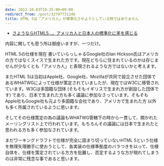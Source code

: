 ```yaml
---
date: 2012-10-03T19:25:00+09:00
redirect_from: /post/32797731246
title: HTML 5は「アメリカ人」が標準化させようとしている物ではありません
---
```


- [さようならHTML5&hellip;。アメリカ人と日本人の標準化に差を感じる](http://engineer.typemag.jp/trend/2012/10/fukuyuki-html5.php)

内容に関しても思う所は御座いますが、一つだけ。

HTML 5の仕様を現在 書いていらっしゃるGoogle社のIan Hickson氏はアメリカの方ではなくスイスで生まれた方です。現在どちらに住まれているのかは存じませんが少なくとも「アメリカ人」と表現されるような方ではないかと考えます。

またHTML 5は当初はApple社、Google社、Mozillaが共同で設立させた団体であるWHATWGによって仕様が策定されていましたが、現在ではW3Cに移管されています。W3Cは多国籍な団体 (そもそもイギリスで生まれ方が創設した団体です) であり、日本で生まれた方も多く議論に参加なさっています。そもそもApple社もGoogle社も元より多国籍な会社であり、アメリカで生まれた方 以外も多く所属されているように思います。

そしてその仕様策定の為の議論もWHATWG管轄下の時から一貫して、開かれたメーリングリスト上で行われています。もちろんその議論には日本で生まれたと思われる方も多く参加なされています。

まだワーキングドラフトで仕様が完全に固まり切っていないHTML 5という仕様を無理矢理勝手に使おうとして、各実装の仕様準拠度のバラつきを以って、仕様自体を、仕様を策定されている方方を批難し、否定するような方が現れてしまうのは非常に残念な事であると思います。
